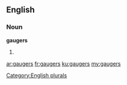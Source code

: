 ==English==

===Noun===
'''gaugers'''

# {{plural of|[[gauger]]}}

[[Category:English plurals]]

[[ar:gaugers]]
[[fr:gaugers]]
[[ku:gaugers]]
[[my:gaugers]]